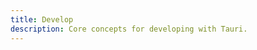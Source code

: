 ```yaml
---
title: Develop
description: Core concepts for developing with Tauri.
---
```



<CardGrid>
	<LinkCard
		title="Development Cycle"
		href="/guides/develop/development-cycle/"
	/>
	<LinkCard
		title="Updating Dependencies"
		href="/guides/develop/updating-dependencies"
	/>
</CardGrid>
